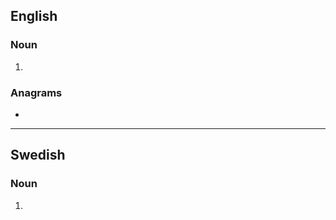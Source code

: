 {{also|Comebacks|Come-backs}}
==English==

===Noun===
{{head|en|noun form}}

# {{plural of|comeback|lang=en}}

===Anagrams===
* {{anagrams|en|a=abccekmos|comes back}}

----

==Swedish==

===Noun===
{{head|sv|noun form}}

# {{sv-noun-form-indef-gen|comeback}}